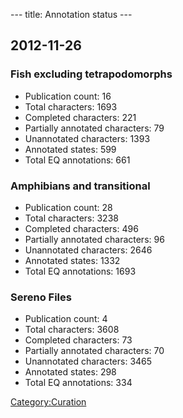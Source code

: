 ---
title: Annotation status
---

==2012-11-26==
===Fish excluding tetrapodomorphs===
* Publication count: 16
* Total characters: 1693
* Completed characters: 221
* Partially annotated characters: 79
* Unannotated characters: 1393
* Annotated states: 599
* Total EQ annotations: 661

===Amphibians and transitional===
*Publication count: 28
*Total characters: 3238
*Completed characters: 496
*Partially annotated characters: 96
*Unannotated characters: 2646
*Annotated states: 1332
*Total EQ annotations: 1693

===Sereno Files===
*Publication count: 4
*Total characters: 3608
*Completed characters: 73
*Partially annotated characters: 70
*Unannotated characters: 3465
*Annotated states: 298
*Total EQ annotations: 334

[[Category:Curation]]